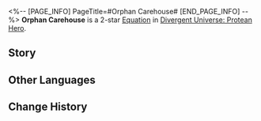 <%-- [PAGE_INFO]
PageTitle=#Orphan Carehouse#
[END_PAGE_INFO] --%>
{{Equation Infobox
|period   = Protean Hero
|rarity   = 2
|path1    = Propagation*4
|path2    = Harmony*2
|effect   = After breaking an enemy target's Weakness, recovers {{Color|h|1}} Skill Points. Using Basic ATK and Skills to attack enemy targets inflicts {{Color|h|5}} additional Toughness Reduction and applies {{Color|h|2}} "{{Extra Effect|Harmonize|61000053}}" stacks.
|mentions = 
}}
'''Orphan Carehouse''' is a 2-star [[Divergent Universe: Protean Hero/Equations|Equation]] in [[Divergent Universe: Protean Hero]].

==Story==
{{Description|We deeply mourn the loss of Headmistress Cynthia,<br />Who passed away peacefully in her dream three nights ago.<br />It's truly heartwarming to see that all the children returned from all corners of the world to pay their respects.<br />Those war orphans,<br />Are now craftsmen, scholars, and artists.<br />The story begins on the day the orphanage was founded.<br />Amidst the war-torn chaos when blood and fire burned,<br />Headmistress Cynthia brought love and beauty back to this world.<br />She built a home on the island of Doria,<br />Warmly taking in, like a mother, every child forsaken by the gods.<br />With bread and goat's milk, she filled their hungry bellies.<br />With poetry and sports, she replaced killing,<br />Shaping them into healthy and proud individuals.<br />Today, Headmistress Cynthia has transformed into a golden butterfly, ascending to the heavens<br />Or, more fittingly, soaring into our hearts,<br />Igniting our passion to build even more havens of hope.}}
<!--
==Gameplay Notes==
* 
-->
==Other Languages==
{{Other Languages
|en   = Orphan Carehouse
|zhs  = 遗孤抚养院
|zht  = 遺孤撫養院
|ja   = {{Rubi|孤児院|こじいん}}
|ko   = 고아 보육원
|es   = Orfanato
|fr   = Orphelinat des délaissés
|ru   = Сиротский приют
|th   = บ้านเด็กกำพร้า
|vi   = Trại Trẻ Mồ Côi
|de   = Waisenhaus
|id   = Orphan Carehouse
|pt   = Orfanato
}}

==Change History==
{{Change History|3.1}}
